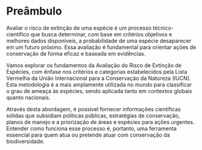 # Preâmbulo {.unnumbered}

Avaliar o risco de extinção de uma espécie é um processo técnico-científico que busca determinar, com base em critérios objetivos e melhores dados disponíveis, a probabilidade de uma espécie desaparecer em um futuro próximo. Essa avaliação é fundamental para orientar ações de conservação de forma eficaz e baseada em evidências.

Vamos explorar os fundamentos da Avaliação do Risco de Extinção de Espécies, com ênfase nos critérios e categorias estabelecidos pela Lista Vermelha da União Internacional para a Conservação da Natureza (IUCN). Esta metodologia é a mais amplamente utilizada no mundo para classificar o grau de ameaça às espécies, sendo aplicada tanto em contextos globais quanto nacionais.

Através desta abordagem, é possível fornecer informações científicas sólidas que subsidiam políticas públicas, estratégias de conservação, planos de manejo e a priorização de áreas e espécies para ações urgentes. Entender como funciona esse processo é, portanto, uma ferramenta essencial para quem atua ou pretende atuar com conservação da biodiversidade.
